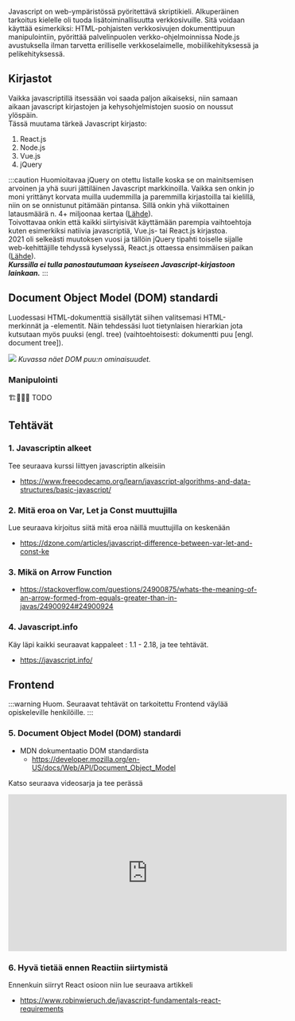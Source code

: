 
Javascript on web-ympäristössä pyöritettävä skriptikieli. Alkuperäinen tarkoitus kielelle oli tuoda lisätoiminallisuutta verkkosivuille. 
Sitä voidaan käyttää esimerkiksi: HTML-pohjaisten verkkosivujen dokumenttipuun manipulointiin, pyörittää palvelinpuolen verkko-ohjelmoinnissa Node.js avustuksella ilman tarvetta erilliselle verkkoselaimelle, mobiilikehityksessä ja pelikehityksessä.


## Kirjastot
Vaikka javascriptillä itsessään voi saada paljon aikaiseksi, niin samaan aikaan javascript kirjastojen ja kehysohjelmistojen suosio on noussut ylöspäin.  
Tässä muutama tärkeä Javascript kirjasto:
1. React.js
2. Node.js 
3. Vue.js
4. jQuery

:::caution Huomioitavaa
jQuery on otettu listalle koska se on mainitsemisen arvoinen ja yhä suuri jättiläinen Javascript markkinoilla. Vaikka sen onkin jo moni yrittänyt korvata muilla uudemmilla ja paremmilla kirjastoilla tai kielillä, niin on se onnistunut pitämään pintansa. Sillä onkin yhä viikottainen latausmäärä n. 4+ miljoonaa kertaa (<a href="https://www.npmjs.com/package/jquery">Lähde</a>).   
Toivottavaa onkin että kaikki siirtyisivät käyttämään parempia vaihtoehtoja kuten esimerkiksi natiivia javascriptiä, Vue.js- tai React.js kirjastoa.  
2021 oli selkeästi muutoksen vuosi ja tällöin jQuery tipahti toiselle sijalle web-kehittäjille tehdyssä kyselyssä, React.js ottaessa ensimmäisen paikan (<a href="https://insights.stackoverflow.com/survey/2021#section-most-popular-technologies-web-frameworks">Lähde</a>).  
___Kurssilla ei tulla panostautumaan kyseiseen Javascript-kirjastoon lainkaan.___
:::

## Document Object Model (DOM) standardi
Luodessasi HTML-dokumenttiä sisällytät siihen valitsemasi HTML-merkinnät ja -elementit. Näin tehdessäsi luot tietynlaisen hierarkian jota kutsutaan myös puuksi (engl. tree) (vaihtoehtoisesti: dokumentti puu [engl. document tree]).

<Tabs>
    <TabItem value="1" label="HTML esimerkki" default>
        <GetFile />
    </TabItem>
    <TabItem value="2" label="DOM puu">
        <GetFile2 />
    </TabItem>
    <TabItem value="3" label="Selaimen Javascript Objekti">
        <img src="/img/esimerkki_firefox.png" />
        <i>Kuvassa näet DOM puu:n ominaisuudet. </i>
    </TabItem>
</Tabs>


### Manipulointi
🏗️👷‍♂️🚧 TODO

## Tehtävät

### 1. Javascriptin alkeet
Tee seuraava kurssi liittyen javascriptin alkeisiin

* https://www.freecodecamp.org/learn/javascript-algorithms-and-data-structures/basic-javascript/

### 2. Mitä eroa on Var, Let ja Const muuttujilla
Lue seuraava kirjoitus siitä mitä eroa näillä muuttujilla on keskenään

* https://dzone.com/articles/javascript-difference-between-var-let-and-const-ke

### 3. Mikä on Arrow Function

* https://stackoverflow.com/questions/24900875/whats-the-meaning-of-an-arrow-formed-from-equals-greater-than-in-javas/24900924#24900924

### 4. Javascript.info
Käy läpi kaikki seuraavat kappaleet : 1.1 - 2.18, ja tee tehtävät.

* https://javascript.info/ 

## Frontend
:::warning Huom.
Seuraavat tehtävät on tarkoitettu Frontend väylää opiskeleville henkilöille.
:::
### 5. Document Object Model (DOM) standardi

* MDN dokumentaatio DOM standardista
    * https://developer.mozilla.org/en-US/docs/Web/API/Document_Object_Model
  
Katso seuraava videosarja ja tee perässä  

<iframe width="560" height="315" src="https://www.youtube-nocookie.com/embed/videoseries?list=PL4cUxeGkcC9gfoKa5la9dsdCNpuey2s-V" title="YouTube video player" frameborder="0" allow="accelerometer; autoplay; clipboard-write; encrypted-media; gyroscope; picture-in-picture" allowfullscreen></iframe>

### 6. Hyvä tietää ennen Reactiin siirtymistä
Ennenkuin siirryt React osioon niin lue seuraava artikkeli  
* https://www.robinwieruch.de/javascript-fundamentals-react-requirements  